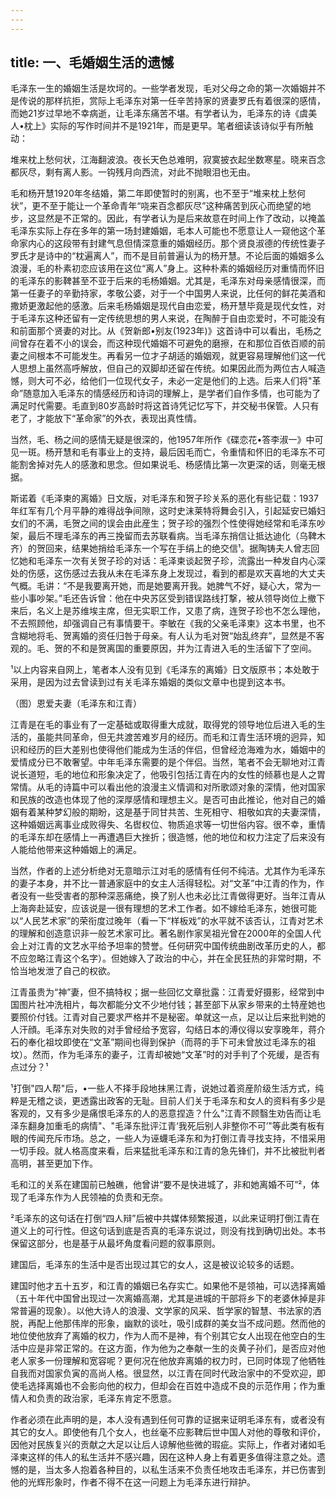 ```yaml
---
---
---
```

title: 一、毛婚姻生活的遗憾
---



毛泽东一生的婚姻生活是坎坷的。一些学者发现，毛对父母之命的第一次婚姻并不是传说的那样抗拒，赏际上毛泽东对第一任辛苦持家的贤妻罗氏有着很深的感情，而她21岁过早地不幸病逝，让毛泽东痛苦不堪。有学者认为，毛泽东的诗《虞美人•枕上》实际的写作时间并不是1921年，而是更早。笔者细读该诗似乎有所触动：

堆来枕上愁何状，江海翻波浪。夜长天色总难明，寂寞披衣起坐数寒星。晓来百念都灰尽，剩有离人影。一钩残月向西流，对此不抛眼泪也无由。

毛和杨开慧1920年冬结婚，第二年即使暂时的别离，也不至于“堆来枕上愁何状”，更不至于能让一个革命青年“哓来百念都灰尽”这种痛苦到灰心而绝望的地步，这显然是不正常的。因此，有学者认为是后来故意在时间上作了改动，以掩盖毛泽东实际上存在多年的第一场封建婚姻，毛本人可能也不愿意让人一窥他这个革命家内心的这段带有封建气息但情深意重的婚姻经历。那个贤良淑德的传统性妻子罗氏才是诗中的“枕遍离人”，而不是目前普遍认为的杨开慧。不论后面的婚姻多么浪漫，毛的朴素初恋应该用在这位“离人”身上。这种朴素的婚姻经历对重情而怀旧的毛泽东的影鞞甚至不亚于后来的毛杨婚姻。尤其是，毛泽东对母亲感情很深，而第一任妻子的辛勤持家，孝敬公婆，对于一个中国男人来说，比任何的鲜花美酒和撒娇更激起他的感激。后来毛杨婚姻是现代自由恋爱，杨开慧毕竟是现代女性，对于毛泽东这种还留有一定传统思想的男人来说，在陶醉于自由恋爱时，不可能没有和前面那个贤妻的对比。从《贺新郎•别友(1923年)》这首诗中可以看出，毛杨之间曾存在着不小的误会，而这种现代婚姻不可避免的磨擦，在和那位百依百顺的前妻之间根本不可能发生。再看另一位才子胡适的婚姻观，就更容易理解他们这一代人思想上虽然高呼解放，但自己的双脚却还留在传统。如果因此而为两位古人喊造憾，则大可不必，给他们一位现代女子，未必一定是他们的上选。后来人们将"革命”随意加入毛泽东的情感经历和诗词的理解上，是学者们自作多情，也可能为了满足时代需要。毛直到80岁高龄时将这首诗凭记忆写下，并交秘书保管。人只有老了，才能放下“革命家”的外衣，表现出真性情。

当然，毛、杨之间的感情无疑是很深的，他1957年所作《碟恋花•答李淑一》中可见一斑。杨开慧和毛有事业上的支持，最后因毛而亡，令重情和怀旧的毛泽东不可能割舍掉对先人的感激和思念。但如果说毛、杨感情比第一次更深的话，则毫无根据。

斯诺着《毛泽柬的离婚》日文版，对毛泽东和贺子珍关系的恶化有些记载：1937年红军有几个月平静的难得战争间隙，这时史沫莱特将舞会引入，引起延安已婚妇女们的不满，毛贺之间的误会由此産生；贺子珍的强烈个性使得她经常和毛泽东吵架，最后不理毛泽东的再三挽留而去苏联看病。当毛泽东捎信让抵达迪化（乌鞞木齐）的贺回来，结果她捎给毛泽东一个写在手绢上的绝交信¹。据陶铸夫人曾志回忆她和毛泽东一次有关贺子珍的对话：毛泽柬谈起贺子珍，流露出一种发自内心深处的伤感，这伤感过去我从未在毛泽东身上发现过，看到的都是欢天喜地的大丈夫气概。毛讲：“不是我要离开她，而是她要离开我。她脾气不好，疑心大，常为一些小事吵架。”毛还告诉曾：他在中央苏区受到错误路线打撃，被从领导岗位上撤下来后，名义上是苏维埃主席，但无实职工作，又患了病，连贺子珍也不怎么理他，不去照顾他，却强调自己有事情要干。李敏在《我的父亲毛泽柬》这本书里，也不含糊地将毛、贺离婚的资任归咎于母亲。有人认为毛对贺“始乱终弃”，显然是不客观的。毛、贺的不和是贺离国的重要原因，并为江青进入毛的生活留下了空间。

¹以上内容来自网上，笔者本人没有见到《毛泽东的离婚》日文版原书；本处敢于采用，是因为过去曾读到过有关毛泽东婚姻的类似文章中也提到这本书。

（图）恩爱夫妻（毛泽东和江青）

江青是在毛的事业有了一定基础或取得重大成就，取得党的领导地位后进入毛的生活的，虽能共同革命，但无共渡苦难岁月的经历。而毛和江青生活环境的迥异，知识和经历的巨大差别也使得他们能成为生活的伴侣，但曾经沧海难为水，婚姻中的爱情成分已不敢奢望。中年毛泽东需要的是个伴侣。当然，笔者不会无聊地对江青说长道短，毛的地位和形象决定了，他吸引包括江青在内的女性的倾慕也是人之胃常情。从毛的诗篇中可以看出他的浪漫主义情调和对所歌颂对象的深情，他对国家和民族的改造也体现了他的深厚感情和理想主义。是否可由此推论，他对自己的婚姻有着某种梦幻般的期盼，这是基于同甘共苦、生死相守、相敬如宾的夫妻深情，这种婚姻远离事业成败得失、名辔权位、物质追求等一切世俗内容。很不幸，重情的毛泽东却在感情上一再遭遇巨大挫折；很造憾，他的地位和权力注定了后来没有人能给他带来这种婚姻上的满足。

当然，作者的上述分析绝对无意暗示江对毛的感情有任何不纯洁。尤其作为毛泽东的妻子本身，并不比一普通家庭中的女主人活得轻松。对“文革”中江青的作为，作者没有一些受害者的那种深恶痛绝，换了别人也未必比江青做得更好。当年江青从上海奔赴延安，应该说是一很有理想的艺术工作者。如不嫁给毛泽东，她很可能以“人民艺术家”的荣衔度过晚年（看一下“样板戏”的水平就不该否认，江青对艺术的理解和创造意识非一般艺术家可比。著名剧作家吴祖光曾在2000年的全国人代会上对江青的文艺水平给予坦率的赞誉。任何研究中国传统曲剧改革历史的人，都不应忽略江青这个名字）。但她嫁入了政治的中心，并在全民狂热的非常时期，不恰当地发泄了自己的权欲。

江青虽贵为“神”妻，但不搞特权；据一些回忆文章批露：江青爱好摄影，经常到中国图片社冲洗相片，每次都能分文不少地付钱；甚至部下从家乡带来的土特産她也要照价付钱。江青对自己要求严格并不是秘密。单就这一点，足以让后来批判她的人汗顔。毛泽东对失败的对手曾经给予宽容，勾结日本的溥仪得以安享晚年，蒋介石的奉化祖坟即使在“文革”期间也得到保护（而蒋的手下可未曾放过毛泽东的祖坟）。然而，作为毛泽东的妻子，江青却被她“文革”时的对手判了个死缓，是否有点过分？¹

¹打倒"四人帮"后，•一些人不择手段地抹黑江青，说她过着资産阶级生活方式，纯粹是无稽之谈，更透露出政客的无耻。目前人们关于毛泽东和女人的资料有多少是客观的，又有多少是痛恨毛泽东的人的恶意捏造？什么"江青不顾翳生劝告而让毛泽东翻身加重毛的病情"、"毛泽东批评江青‘我死后别人非整你不可’"等此类有板有眼的传闻充斥市场。总之，一些人为诬蠛毛泽东和为打倒江青寻找支持，不惜采用一切手段。就人格高度来看，后来猛批毛泽东和江青的急先锋们，并不比被批判者高明，甚至更加下作。

毛和江的关系在建国前已触礁，他曾讲“要不是快进城了，非和她离婚不可”²，体现了毛泽东作为人民领袖的负责和无奈。

²毛泽东的这句话在打倒“四人辩”后被中共媒体频繁报道，以此来证明打倒江青在道义上的可行性。但这句话到底是否真的毛泽东说过，则没有找到确切出处。本书保留这部分，也是基于从最坏角度看问题的叙事原则。

建国后，毛泽东的生活中是否出现过其它的女人，这是被议论较多的话题。

建国时他才五十五岁，和江青的婚姻已名存实亡。如果他不是领袖，可以选择离婚（五十年代中国曾出现过一次离婚高潮，尤其是进城的干部将乡下的老婆休掉是非常普遍的现象）。以他大诗人的浪漫、文学家的风采、哲学家的智慧、书法家的洒脱，再配上他那伟岸的形象，幽默的谈吐，吸引成群的美女当不成问题。然而他的地位使他放弃了离婚的权力，作为人而不是神，有个别其它女人出现在他空白的生活中应是非常正常的。在这方面，作为他为之奉献一生的炎黄子孙们，是否应对他老人家多一份理解和宽容呢？更何况在他放弃离婚的权力时，已同时体现了他牺牲自我而对国家负寅的高尚人格。很显然，以江青在同时代政治家中的不受欢迎，即使毛选择离婚也不会影向他的权力，但却会在百姓中造成不良的示范作用；作为重情人和负责的政治家，毛泽东肯定不愿意。

作者必须在此声明的是，本人没有遇到任何可靠的证据来证明毛泽东有，或者没有其它的女人。即使他有几个女人，也丝毫不应影鞞后世中国人对他的尊敬和评价，因他对民族复兴的贡献之大足以让后人谅解他些微的瑕疵。实际上，作者对诸如毛泽柬这样的伟人的私生活并不感兴趣，因在这种人身上有着更多值得注意之处。遗憾的是，当太多人抱着各种目的，以私生活来不负责任地攻击毛泽东，并已伤害到他的光辉形象时，作者不得不在这一问题上为毛泽东进行辩护。